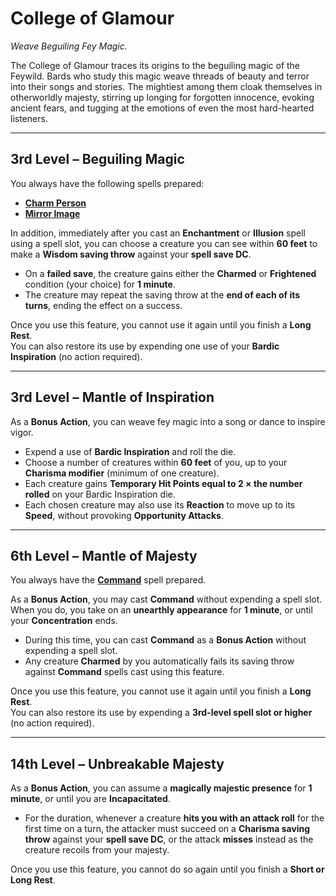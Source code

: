 # College of Glamour

_Weave Beguiling Fey Magic._

The College of Glamour traces its origins to the beguiling magic of the Feywild. Bards who study this magic weave threads of beauty and terror into their songs and stories. The mightiest among them cloak themselves in otherworldly majesty, stirring up longing for forgotten innocence, evoking ancient fears, and tugging at the emotions of even the most hard-hearted listeners.

---

## 3rd Level – Beguiling Magic

You always have the following spells prepared:

- **[Charm Person](http://dnd2024.wikidot.com/spell:charm-person)**
- **[Mirror Image](http://dnd2024.wikidot.com/spell:mirror-image)**

In addition, immediately after you cast an **Enchantment** or **Illusion** spell using a spell slot, you can choose a creature you can see within **60 feet** to make a **Wisdom saving throw** against your **spell save DC**.

- On a **failed save**, the creature gains either the **Charmed** or **Frightened** condition (your choice) for **1 minute**.
- The creature may repeat the saving throw at the **end of each of its turns**, ending the effect on a success.

Once you use this feature, you cannot use it again until you finish a **Long Rest**.  
You can also restore its use by expending one use of your **Bardic Inspiration** (no action required).

---

## 3rd Level – Mantle of Inspiration

As a **Bonus Action**, you can weave fey magic into a song or dance to inspire vigor.

- Expend a use of **Bardic Inspiration** and roll the die.
- Choose a number of creatures within **60 feet** of you, up to your **Charisma modifier** (minimum of one creature).
- Each creature gains **Temporary Hit Points equal to 2 × the number rolled** on your Bardic Inspiration die.
- Each chosen creature may also use its **Reaction** to move up to its **Speed**, without provoking **Opportunity Attacks**.

---

## 6th Level – Mantle of Majesty

You always have the **[Command](http://dnd2024.wikidot.com/spell:command)** spell prepared.

As a **Bonus Action**, you may cast **Command** without expending a spell slot. When you do, you take on an **unearthly appearance** for **1 minute**, or until your **Concentration** ends.

- During this time, you can cast **Command** as a **Bonus Action** without expending a spell slot.
- Any creature **Charmed** by you automatically fails its saving throw against **Command** spells cast using this feature.

Once you use this feature, you cannot use it again until you finish a **Long Rest**.  
You can also restore its use by expending a **3rd-level spell slot or higher** (no action required).

---

## 14th Level – Unbreakable Majesty

As a **Bonus Action**, you can assume a **magically majestic presence** for **1 minute**, or until you are **Incapacitated**.

- For the duration, whenever a creature **hits you with an attack roll** for the first time on a turn, the attacker must succeed on a **Charisma saving throw** against your **spell save DC**, or the attack **misses** instead as the creature recoils from your majesty.

Once you use this feature, you cannot do so again until you finish a **Short or Long Rest**.
